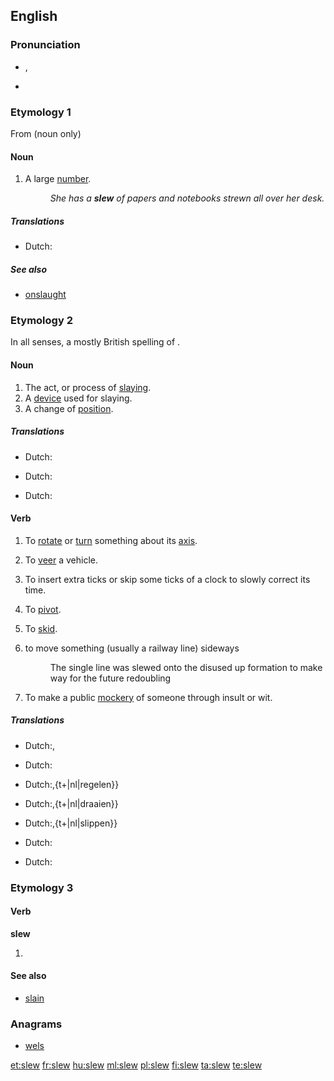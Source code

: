 ==English==

===Pronunciation===
* {{IPA|/sluː/}}, {{SAMPA|/slu:/}}
* {{rhymes|uː}}

===Etymology 1===
From {{etyl|ga}} {{term|slua||[[crowd]]}} (noun only)

====Noun====
{{en-noun}}

# {{US}} A large [[number]].
#: ''She has a '''slew''' of papers and notebooks strewn all over her desk.''
=====Translations=====
{{trans-top| A large [[number]].}}
* Dutch:{{t+|nl|een groot aantal}}
{{trans-bottom}}
=====See also=====
*[[onslaught]]

===Etymology 2===
In all senses, a mostly British spelling of {{term|slue}}.

====Noun====
{{en-noun}}

# The act, or process of [[slaying]].
# A [[device]] used for slaying.
# A change of [[position]].
=====Translations=====
{{trans-top| The act, or process of [[slaying]].}}
* Dutch:{{t+|nl|slachtpartij}}
{{trans-bottom}}
{{trans-top| A [[device]] used for slaying.}}
* Dutch:{{t+|nl|moordwapen}}
{{trans-bottom}}
{{trans-top| A change of [[position]].}}
* Dutch:{{t+|nl|ommekeer}}
{{trans-bottom}}

====Verb====
{{en-verb}}

# {{transitive|nautical}} To [[rotate]] or [[turn]] something about its [[axis]].
# {{transitive}} To [[veer]] a vehicle.
# {{transitive}} To insert extra ticks or skip some ticks of a clock to slowly correct its time.
# {{intransitive}} To [[pivot]].
# {{intransitive}} To [[skid]].
# {{transitive|rail transport}} to move something (usually a railway line) sideways
#: The single line was slewed onto the disused up formation to make way for the future redoubling 
# {{transitive|British|slang}} To make a public [[mockery]] of someone through insult or wit.
=====Translations=====
{{trans-top| To rotate or turn something about its axis.}}
* Dutch:{{t+|nl|omkeren}},{{t+|nl|draaien}}
{{trans-bottom}}
{{trans-top|To veer a vehicle.}}
* Dutch:{{t+|nl|zwenken}}
{{trans-bottom}}
{{trans-top| To insert extra ticks or skip some ticks of a clock to slowly correct its time.}}
* Dutch:{{t+|nl|instellen}},{t+|nl|regelen}}
{{trans-bottom}}
{{trans-top| To pivot}}
* Dutch:{{t+|nl|omwentelen}},{t+|nl|draaien}}
{{trans-bottom}}
{{trans-top| To skid.}}
* Dutch:{{t+|nl|schuiven}},{t+|nl|slippen}}
{{trans-bottom}}
{{trans-top| Tto move something (usually a railway line) sideways. }}
* Dutch:{{t+|nl|verschuiven}}
{{trans-bottom}}
{{trans-top| To make a public mockery of someone through insult or wit.}}
* Dutch:{{t+|nl|iemand te kakken zetten}}
{{trans-bottom}}

===Etymology 3===

====Verb====
'''slew'''

# {{simple past of|slay}}

====See also====
* [[slain]]

===Anagrams===
* [[wels#English|wels]]

[[et:slew]]
[[fr:slew]]
[[hu:slew]]
[[ml:slew]]
[[pl:slew]]
[[fi:slew]]
[[ta:slew]]
[[te:slew]]